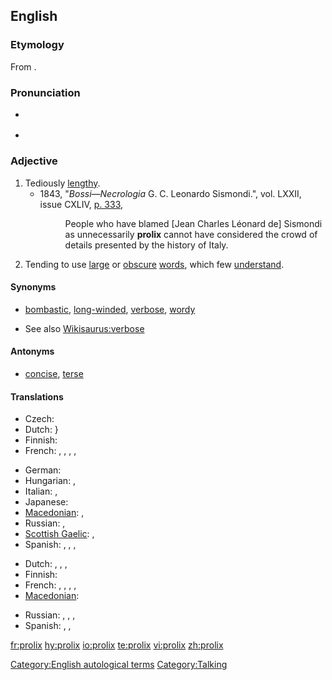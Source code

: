 {{was wotd|2009|June|25}}
==English==

===Etymology===
From {{etyl|la}} {{term|prolixus|prōlixus|courteous, favorable|lang=la}}.

===Pronunciation===
* {{a|UK}} {{IPA|/ˈpɹəʊ.lɪks/}}
* {{a|US}} {{IPA|/pɹoʊˈlɪks/}}

===Adjective===
{{en-adj}}

# Tediously [[lengthy]].
#* 1843, "''Bossi—Necrologia'' G. C. Leonardo Sismondi.", vol. LXXII, issue CXLIV, [http://books.google.ca/books?id=045ZAAAAIAAJ&dq=prolix&pg=PA333 p. 333],
#*: People who have blamed [Jean Charles Léonard de] Sismondi as unnecessarily '''prolix''' cannot have considered the crowd of details presented by the history of Italy.
# Tending to use [[large]] or [[obscure]] [[words]], which few [[understand]].

====Synonyms====
* {{sense|tediously lengthy}} [[bombastic]], [[long-winded]], [[verbose]], [[wordy]]
* See also [[Wikisaurus:verbose]]

====Antonyms====
* {{sense|tediously lengthy}} [[concise]], [[terse]]

====Translations====
{{trans-top|tediously lengthy}}
* Czech: {{t-|cs|zdlouhavý}}
* Dutch: {{t-|nl|langdradig}}}
* Finnish: {{t-|fi|pitkäpiimäinen}}
* French: {{t+|fr|prolixe|m|f}}, {{t|fr|fastidieux}}, {{t|fr|verbeux}}, {{t|fr|phraseur}}, {{t|fr|raseur (popular)}}
{{trans-mid}}
* German: {{t|de|weitschweifig}}
* Hungarian: {{t-|hu|terjengős}}, {{t-|hu|hosszadalmas}}
* Italian: {{t|it|prolisso}}, {{t|it|verboso}}
* Japanese: {{qualifier|Usually written using only kana}} {{t|ja|諄々しい|tr=くどくどしい, kudokudoshii|sc=Jpan}}
* [[Macedonian]]: {{t|mk|развлечен|m|tr=rázvlečen}},  {{t|mk|преопширен|m|tr=preópširen}}
* Russian: {{t|ru|долгий|sc=Cyrl}}, {{t|ru|длительный|sc=Cyrl}}
* [[Scottish Gaelic]]: {{t-|gd|fadalach|xs=Scottish Gaelic}}, {{t-|gd|màirnealach|xs=Scottish Gaelic}}
* Spanish: {{t+|es|prolijo|m}}, {{t|es|fastidioso}}, {{t|es|verboso}}, {{t|es|chicharra (popular)}}
{{trans-bottom}}

{{trans-top|tending to use large or obscure words, which few understand}}
* Dutch: {{t|nl|zwammerig}}, {{t|nl|verbeus}}, {{t|nl|wollig}}, {{t|nl|breedsprakig}}
* Finnish: {{t-|fi|vaikeaselkoinen}}
* French: {{t|fr|pédant}}, {{t|fr|cuistre}}, {{t|fr|savantasse}}, {{t|fr|abstrus}}, {{t|fr|abscons}}
* [[Macedonian]]: {{t|mk|преречит|m|tr=prérečit}}
{{trans-mid}}
* Russian: {{t+|ru|нудный}}, {{t|ru|занудный|sc=Cyrl}}, {{t+|ru|многословный}}, {{qualifier|somewhat|about human}} {{t|ru|многоречивый|sc=Cyrl}}
* Spanish: {{t|es|pedante}}, {{t|es|sabihondo}}, {{t|es|sabidillo}}
{{trans-bottom}}

[[Category:English autological terms]]
[[Category:Talking]]

[[fr:prolix]]
[[hy:prolix]]
[[io:prolix]]
[[te:prolix]]
[[vi:prolix]]
[[zh:prolix]]